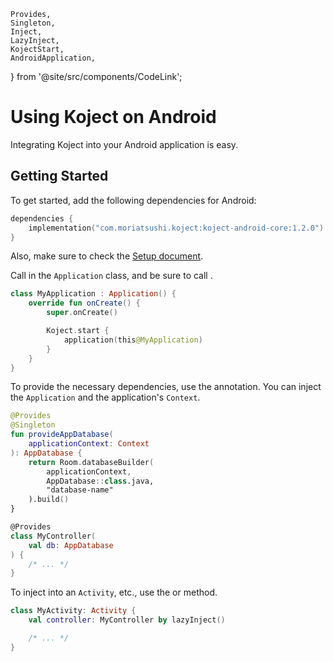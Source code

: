     Provides,
    Singleton,
    Inject,
    LazyInject,
    KojectStart,
    AndroidApplication,
} from '@site/src/components/CodeLink';

# Using Koject on Android

Integrating Koject into your Android application is easy.

## Getting Started

To get started, add the following dependencies for Android:

```kotlin
dependencies {
    implementation("com.moriatsushi.koject:koject-android-core:1.2.0")
}
```

Also, make sure to check the [Setup document](/docs/setup).

Call <KojectStart/> in the `Application` class, and be sure to call <AndroidApplication/>.

```kotlin
class MyApplication : Application() {
    override fun onCreate() {
        super.onCreate()

        Koject.start {
            application(this@MyApplication)
        }
    }
}
```

To provide the necessary dependencies, use the <Provides/> annotation.
You can inject the `Application` and the application's `Context`.

```kotlin
@Provides
@Singleton
fun provideAppDatabase(
    applicationContext: Context
): AppDatabase {
    return Room.databaseBuilder(
        applicationContext,
        AppDatabase::class.java,
        "database-name"
    ).build()
}

@Provides
class MyController(
    val db: AppDatabase
) {
    /* ... */
}
```

To inject into an `Activity`, etc., use the <Inject/> or <LazyInject/> method.

```kotlin
class MyActivity: Activity {
    val controller: MyController by lazyInject()

    /* ... */
}
```
